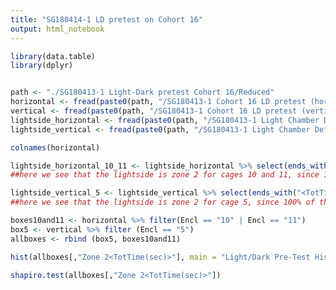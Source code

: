 ```yaml
---
title: "SG180414-1 LD pretest on Cohort 16"
output: html_notebook
---
```



```r
library(data.table)
library(dplyr)


path <- "./SG180413-1 Light-Dark pretest Cohort 16/Reduced"
horizontal <- fread(paste0(path, "/SG180413-1 Cohort 16 LD pretest (horizontal map).csv"))
vertical <- fread(paste0(path, "/SG180413-1 Cohort 16 LD pretest (vertical map).csv"))
lightside_horizontal <- fread(paste0(path, "/SG180413-1 Light Chamber Definition (horizontal map).csv"))
lightside_vertical <- fread(paste0(path, "/SG180413-1 Light Chamber Definition (vertical map).csv"))

colnames(horizontal)

lightside_horizontal_10_11 <- lightside_horizontal %>% select(ends_with("<TotTime(sec)>"))
##here we see that the lightside is zone 2 for cages 10 and 11, since 100% of the 60s session was spent on this side

lightside_vertical_5 <- lightside_vertical %>% select(ends_with("<TotTime(sec)>"))
##here we see that the lightside is zone 2 for cage 5, since 100% of the 60s session was spent on this side

boxes10and11 <- horizontal %>% filter(Encl == "10" | Encl == "11")
box5 <- vertical %>% filter (Encl == "5")
allboxes <- rbind (box5, boxes10and11)

hist(allboxes[,"Zone 2<TotTime(sec)>"], main = "Light/Dark Pre-Test Histogram", xlab = "Time spent in light chamber (s)", ylab = "Number of animals")

shapiro.test(allboxes[,"Zone 2<TotTime(sec)>"])
```


